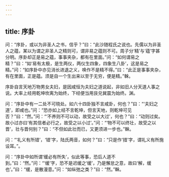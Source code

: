 ```yaml
---
---
---
```

title: 序卦
---







问：“序卦，或以为非圣人之书，信乎？”曰：“此沙随程氏之说也。先儒以为非圣人之蕴，某以为谓之非圣人之精则可，谓非易之蕴则不可。周子分‘精’与‘蕴’字甚分明。序卦却正是易之蕴，事事夹杂，都有在里面。”问：“如何谓易之精？”曰：“如‘易有太极，是生两仪，两仪生四象，四象生八卦’，这是易之精。”问：“如序卦中亦见消长进退之义，唤作不是精不得。”曰：“此正是事事夹杂，有在里面，正是蕴。须是自一个生出来以至于无穷，便是精。”榦。

序卦自言天地万物男女夫妇，是因咸恒为夫妇之道说起，非如旧人分天道人事之说。大率上经用乾坤坎离为始终，下经便当用艮兑巽震为始终。渊。

问：“序卦中有一二处不可晓处。如六十四卦独不言咸卦，何也？”曰：“‘夫妇之道’，即咸也。”问：“恐亦如上经不言乾坤，但言天地，则乾坤可见否？”曰：“然。”问：“‘不养则不可以动，故受之以大过’，何也？”曰：“动则过矣。故小过亦曰‘有其信者必行之，故受之以小过’。”问：“‘物不可以终壮，故受之以晋’，壮与晋何别？”曰：“不但如此壮而已，又更须进一步也。”榦。

问：“‘礼义有所错’，‘错’字，陆氏两音，如何？”曰：“只是作‘措’字，谓礼义有所施设耳。”。

问：“序卦中如所谓‘缓必有所失’，似此等事，恐后人道不到。”曰：“然。”问：“‘缓’字，恐不是迟缓之‘缓’，乃是懈怠之意，故曰‘解，缓也’。”曰：“缓，是散漫意。”问：“如纵弛之类？”曰：“然。”榦。